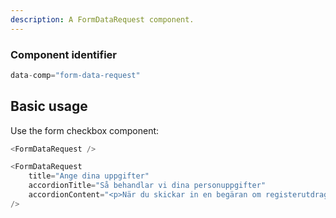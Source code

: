 ```yaml
---
description: A FormDataRequest component.
---
```



### Component identifier
```js
data-comp="form-data-request"
```

## Basic usage

Use the form checkbox component:

```js
<FormDataRequest />
```

```js live
<FormDataRequest
    title="Ange dina uppgifter"
    accordionTitle="Så behandlar vi dina personuppgifter"
    accordionContent="<p>När du skickar in en begäran om registerutdrag behöver du lämna ett antal personuppgifter till oss. Det handlar om ditt namn, personnummer, postadress och e-postadress. Konsumentverket behöver dessa personuppgifter för att kunna hantera din begäran. Den lagliga grunden för behandlingen är artikel 6. 1.c i dataskyddsförordningen, vilket innebär att behandlingen är nödvändig för att Konsumentverket ska kunna uppfylla de skyldigheter vi har enligt dataskyddsförordningen.</p><h3>Vad gör vi med dina personuppgifter?</h3><p>Konsumentverket använder dina personuppgifter enbart för att kunna uppfylla din begäran om registerutdrag. Uppgifterna sparas i två år.</p><h3>Lämna inte känsliga personuppgifter</h3><p>Tänk på att aldrig lämna känsliga personuppgifter om dig själv eller någon annan i det fritextfält som finns i formuläret. Känsliga personuppgifter är sådana som avslöjar ras eller etniskt ursprung, politiska åsikter, religiös eller filosofisk övertygelse, medlemskap i fackförening samt personuppgifter som rör hälsa.</p>"
/>
```
